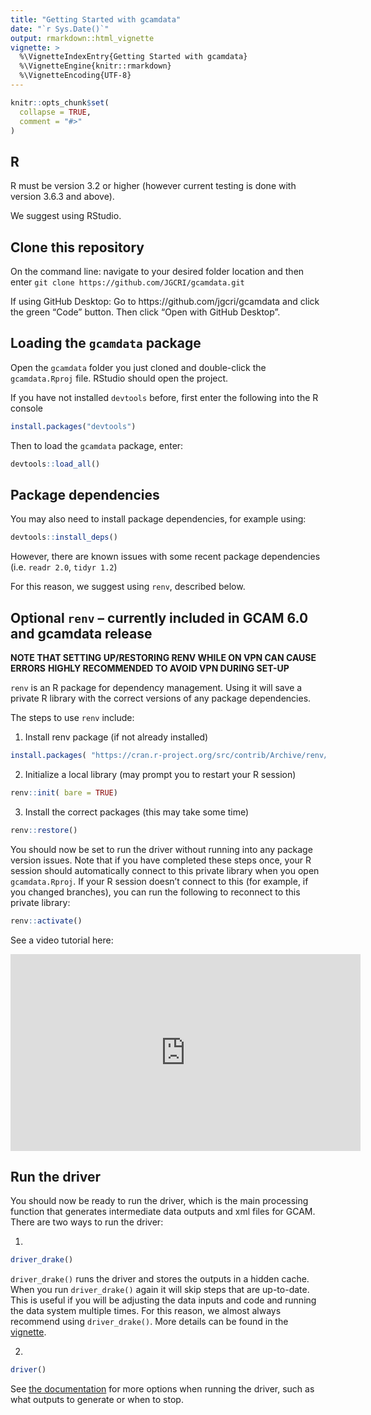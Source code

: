 ```yaml
---
title: "Getting Started with gcamdata"
date: "`r Sys.Date()`"
output: rmarkdown::html_vignette
vignette: >
  %\VignetteIndexEntry{Getting Started with gcamdata}
  %\VignetteEngine{knitr::rmarkdown}
  %\VignetteEncoding{UTF-8}
---
```


```r
knitr::opts_chunk$set(
  collapse = TRUE,
  comment = "#>"
)
```

## R

R must be version 3.2 or higher (however current testing is done with version 3.6.3 and above).

We suggest using RStudio.

## Clone this repository

On the command line: navigate to your desired folder location and then enter `git clone https://github.com/JGCRI/gcamdata.git` 

If using GitHub Desktop: Go to https://github.com/jgcri/gcamdata and click the green "Code" button. Then click "Open with GitHub Desktop".

## Loading the `gcamdata` package

Open the `gcamdata` folder you just cloned and double-click the `gcamdata.Rproj` file. RStudio should open the project.

If you have not installed `devtools` before, first enter the following into the R console
```r
install.packages("devtools")
```

Then to load the `gcamdata` package, enter:

```r
devtools::load_all()
```

## Package dependencies
You may also need to install package dependencies, for example using:
```R
devtools::install_deps()
```
However, there are known issues with some recent package dependencies (i.e. `readr 2.0`, `tidyr 1.2`)

For this reason, we suggest using `renv`, described below. 

## Optional `renv` -- currently included in GCAM 6.0 and gcamdata release
**NOTE THAT SETTING UP/RESTORING RENV WHILE ON VPN CAN CAUSE ERRORS**
**HIGHLY RECOMMENDED TO AVOID VPN DURING SET-UP**

`renv` is an R package for dependency management. Using it will save a private R library with the correct versions of any package dependencies.

The steps to use `renv` include:

1. Install renv package (if not already installed)

```r
install.packages( "https://cran.r-project.org/src/contrib/Archive/renv/renv_0.12.5.tar.gz", repos = NULL, type = "source" )
```

2. Initialize a local library (may prompt you to restart your R session)
```r
renv::init( bare = TRUE)
```

3. Install the correct packages (this may take some time)
```r
renv::restore()
```

You should now be set to run the driver without running into any package version issues. Note that if you have completed these steps once, your R session should automatically connect to this private library when you open `gcamdata.Rproj`. If your R session doesn't connect to this (for example, if you changed branches), you can run the following to reconnect to this private library:

```r
renv::activate()
```

See a video tutorial here:

<iframe width="560" height="315" src="https://www.youtube.com/embed/EO6NPCf7lKc" frameborder="0" allow="accelerometer; autoplay; encrypted-media; gyroscope; picture-in-picture" allowfullscreen></iframe>

## Run the driver
You should now be ready to run the driver, which is the main processing function that generates intermediate data outputs and xml files for GCAM. There are two ways to run the driver:

1. 
```r
driver_drake()
```
`driver_drake()` runs the driver and stores the outputs in a hidden cache. When you run `driver_drake()` again it will skip steps that are up-to-date. This is useful if you will be adjusting the data inputs and code and running the data system multiple times. For this reason, we almost always recommend using `driver_drake()`. More details can be found in the [vignette](https://jgcri.github.io/gcamdata/articles/driverdrake_vignette.html).

2. 
```r
driver()
```
See [the documentation](https://jgcri.github.io/gcamdata/reference/driver.html) for more options when running the driver, such as what outputs to generate or when to stop.



